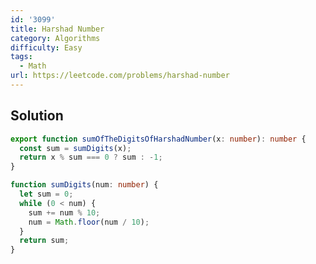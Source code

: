 ```yaml
---
id: '3099'
title: Harshad Number
category: Algorithms
difficulty: Easy
tags:
  - Math
url: https://leetcode.com/problems/harshad-number
---
```


## Solution

```typescript filename="solution.ts" copy
export function sumOfTheDigitsOfHarshadNumber(x: number): number {
  const sum = sumDigits(x);
  return x % sum === 0 ? sum : -1;
}

function sumDigits(num: number) {
  let sum = 0;
  while (0 < num) {
    sum += num % 10;
    num = Math.floor(num / 10);
  }
  return sum;
}
```

